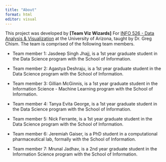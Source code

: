 ```yaml
---
title: "About"
format: html
editor: visual
---
```


This project was developed by **\[Team Viz Wizards\]** For [INFO 526 - Data Analysis & Visualization](https://datavizaz.org/) at the University of Arizona, taught by Dr. Greg Chism. The team is comprised of the following team members.

-   Team member 1: Jasdeep Singh Jhajj, is a 1st year graduate student in the Data Science program with the School of Information.

-   Team member 2: Agastya Deshraju, is a 1st year graduate student in the Data Science program with the School of Information.

-   Team member 3: Gillian McGinnis, is a 1st year graduate student in the Information Science - Machine Learning program with the School of Information.

-   Team member 4: Tanya Evita George, is a 1st year graduate student in the Data Science program with the School of Information.

-   Team member 5: Nick Ferrante, is a 1st year graduate student in the Data Science program with the School of Information.

-   Team member 6: Jeremiah Gaiser, is a PhD student in a computational pharmaceutical lab, formally with the School of Information.

-   Team member 7: Mrunal Jadhav, is a 2nd year graduate student in the Information Science program with the School of Information.

